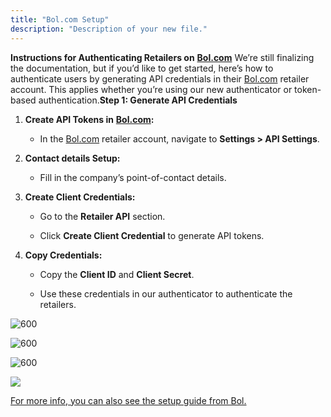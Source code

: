 ```yaml
---
title: "Bol.com Setup"
description: "Description of your new file."
---
```


**Instructions for Authenticating Retailers on** [**Bol.com**](http://bol.com/)
We’re still finalizing the documentation, but if you’d like to get started, here’s how to authenticate users by generating API credentials in their [Bol.com](http://bol.com/) retailer account. This applies whether you’re using our new authenticator or token-based authentication.**Step 1: Generate API Credentials**

1. **Create API Tokens in** [**Bol.com**](http://bol.com/)**:**

   * In the [Bol.com](http://bol.com/) retailer account, navigate to **Settings > API Settings**.

2. **Contact details Setup:**

   * Fill in the company’s point-of-contact details.

3. **Create Client Credentials:**

   * Go to the **Retailer API** section.

   * Click **Create Client Credential** to generate API tokens.

4. **Copy Credentials:**

   * Copy the **Client ID** and **Client Secret**.

   * Use these credentials in our authenticator to authenticate the retailers.

![600](https://api.bol.com/retailer/public/Retailer-API/_images/authentication/sdd-api-settings.png)

![600](https://api.bol.com/retailer/public/Retailer-API/_images/authentication/sdd-technical-contact-details.png)

![600](https://api.bol.com/retailer/public/Retailer-API/_images/authentication/types_of_api_credentials.png)

![](image.png)

[For more info, you can also see the setup guide from Bol.](https://api.bol.com/retailer/public/Retailer-API/authentication.html#_step_1_acquiring_api_credentials)